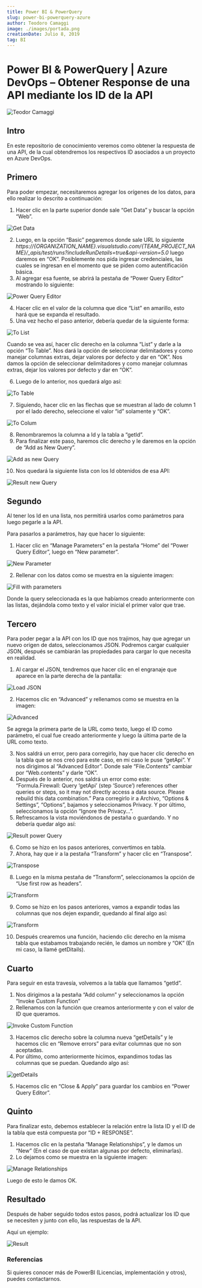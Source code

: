 ```yaml
---
title: Power BI & PowerQuery
slug: power-bi-powerquery-azure
author: Teodoro Camaggi
image: ./images/portada.png
creationDate: Julio 8, 2019
tag: BI
---
```


# Power BI & PowerQuery | Azure DevOps – Obtener Response de una API mediante los ID de la API

![Teodor Camaggi](./images/teodoro.jpg)

## Intro

En este repositorio de conocimiento veremos como obtener la respuesta de una API, de la cual obtendremos los respectivos ID asociados a un proyecto en Azure DevOps.

## Primero

Para poder empezar, necesitaremos agregar los orígenes de los datos, para ello realizar lo descrito a continuación:

1. Hacer clic en la parte superior donde sale “Get Data” y buscar la opción “Web”.

![Get Data](./images/items.png)

2. Luego, en la opción “Basic” pegaremos donde sale URL lo siguiente <em>https://{ORGANIZATION_NAME}.visualstudio.com/{TEAM_PROJECT_NAME}/_apis/test/runs?includeRunDetails=true&api-version=5.0</em>
   luego daremos en “OK”. Posiblemente nos pida ingresar credenciales, las cuales se ingresan en el momento que se piden como autentificación básica.
3. Al agregar esa fuente, se abrirá la pestaña de “Power Query Editor” mostrando lo siguiente:

![Power Query Editor](./images/items2.png)

4. Hacer clic en el valor de la columna que dice “List” en amarillo, esto hará que se expanda el resultado.
5. Una vez hecho el paso anterior, debería quedar de la siguiente forma:

![To List](./images/items3.png)

Cuando se vea así, hacer clic derecho en la columna “List” y darle a la opción “To Table”. Nos dará la opción de seleccionar delimitadores y como manejar columnas extras, dejar valores por defecto y dar en “OK”. Nos damos la opción de seleccionar delimitadores y como manejar columnas extras, dejar los valores por defecto y dar en “OK”.

6. Luego de lo anterior, nos quedará algo así:

![To Table](./images/items4.png)

7. Siguiendo, hacer clic en las flechas que se muestran al lado de column 1 por el lado derecho, seleccione el valor “id” solamente y “OK”.

![To Colum](./images/items5.png)

8. Renombraremos la columna a Id y la tabla a “getId”.
9. Para finalizar este paso, haremos clic derecho y le daremos en la opción de “Add as New Query”.

![Add as new Query](./images/items6.png)

10. Nos quedará la siguiente lista con los Id obtenidos de esa API:

![Result new Query](./images/items7.png)

## Segundo

Al tener los Id en una lista, nos permitirá usarlos como parámetros para luego pegarle a la API.

Para pasarlos a parámetros, hay que hacer lo siguiente:

1. Hacer clic en “Manage Parameters” en la pestaña “Home” del “Power Query Editor”, luego en “New parameter”.

![New Parameter](./images/items8.png)

2. Rellenar con los datos como se muestra en la siguiente imagen:

![Fill with parameters](./images/items9.png)

Donde la query seleccionada es la que habíamos creado anteriormente con las listas, dejándola como texto y el valor inicial el primer valor que trae.

## Tercero

Para poder pegar a la API con los ID que nos trajimos, hay que agregar un nuevo origen de datos, seleccionamos JSON. Podremos cargar cualquier JSON, después se cambiarán las propiedades para cargar lo que necesita en realidad.

1. Al cargar el JSON, tendremos que hacer clic en el engranaje que aparece en la parte derecha de la pantalla:

![Load JSON](./images/items10.png)

2. Hacemos clic en “Advanced” y rellenamos como se muestra en la imagen:

![Advanced](./images/items11.png)

Se agrega la primera parte de la URL como texto, luego el ID como parámetro, el cual fue creado anteriormente y luego la última parte de la URL como texto.

3. Nos saldrá un error, pero para corregirlo, hay que hacer clic derecho en la tabla que se nos creó para este caso, en mi caso le puse “getApi”. Y nos dirigimos al “Advanced Editor”. Donde sale “File.Contents” cambiar por “Web.contents” y darle “OK”.
4. Después de lo anterior, nos saldrá un error como este: “Formula.Firewall: Query ‘getApi’ (step ‘Source’) references other queries or steps, so it may not directly access a data source. Please rebuild this data combination.” Para corregirlo ir a Archivo, “Options & Settings”, “Options”, bajamos y seleccionamos Privacy. Y por último, seleccionamos la opción “Ignore the Privacy…”.
5. Refrescamos la vista moviéndonos de pestaña o guardando. Y no debería quedar algo así:

![Result power Query](./images/items12.png)

6. Como se hizo en los pasos anteriores, convertimos en tabla.
7. Ahora, hay que ir a la pestaña “Transform” y hacer clic en “Transpose”.

![Transpose](./images/items13.png)

8. Luego en la misma pestaña de “Transform”, seleccionamos la opción de “Use first row as headers”.

![Transform](./images/items14.png)

9. Como se hizo en los pasos anteriores, vamos a expandir todas las columnas que nos dejen expandir, quedando al final algo así:

![Transform](./images/items15.png)

10. Después crearemos una función, haciendo clic derecho en la misma tabla que estabamos trabajando recién, le damos un nombre y “OK” (En mi caso, la llamé getDitails).

## Cuarto

Para seguir en esta travesía, volvemos a la tabla que llamamos “getId”.

1. Nos dirigimos a la pestaña “Add column” y seleccionamos la opción “Invoke Custom Function”
2. Rellenamos con la función que creamos anteriormente y con el valor de ID que queramos.

![Invoke Custom Function](./images/items16.png)

3. Hacemos clic derecho sobre la columna nueva “getDetails” y le hacemos clic en “Remove errors” para evitar columnas que no son aceptadas.
4. Por último, como anteriormente hicimos, expandimos todas las columnas que se puedan. Quedando algo así:

![getDetails](./images/items17.png)

5. Hacemos clic en “Close & Apply” para guardar los cambios en “Power Query Editor”.

## Quinto

Para finalizar esto, debemos establecer la relación entre la lista ID y el ID de la tabla que está compuesta por “ID + RESPONSE”.

1. Hacemos clic en la pestaña “Manage Relationships”, y le damos un “New” (En el caso de que existan algunas por defecto, eliminarlas).
2. Lo dejamos como se muestra en la siguiente imagen:

![Manage Relationships](./images/items18.png)

Luego de esto le damos OK.

## Resultado

Después de haber seguido todos estos pasos, podrá actualizar los ID que se necesiten y junto con ello, las respuestas de la API.

Aquí un ejemplo:

![Result](./images/items19.png)

### Referencias

Si quieres conocer más de PowerBI (Licencias, implementación y otros), puedes contactarnos.
